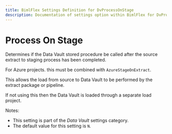 ---
title: BimlFlex Settings Definition for DvProcessOnStage
description: Documentation of settings option within BimlFlex for DvProcessOnStage
---
<head>
  <meta name="varigenceProduct" content="BimlFlex"></meta>
  <meta name="varigenceArticleType" content="Reference"></meta>
</head>


# Process On Stage

Determines if the Data Vault stored procedure be called after the source extract to staging process has been completed.

For Azure projects. this must be combined with `AzureStageOnExtract`.

This allows the load from source to Data Vault to be performed by the extract package or pipeline.

If not using this then the Data Vault is loaded through a separate load project.

Notes:

* This setting is part of the *Data Vault* settings category.
* The default value for this setting is `N`.

